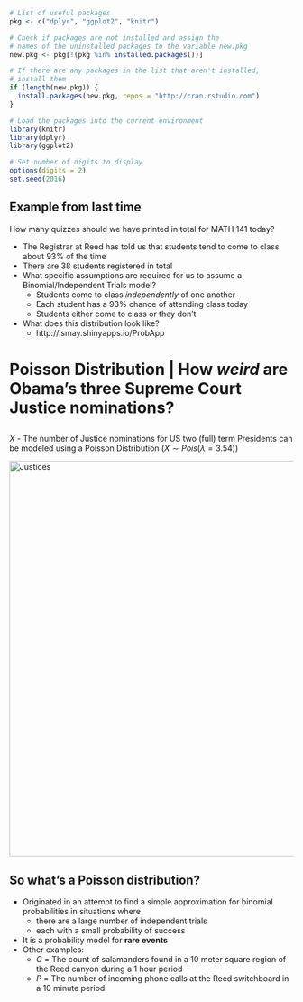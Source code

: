 ```r
# List of useful packages
pkg <- c("dplyr", "ggplot2", "knitr")

# Check if packages are not installed and assign the
# names of the uninstalled packages to the variable new.pkg
new.pkg <- pkg[!(pkg %in% installed.packages())]

# If there are any packages in the list that aren't installed,
# install them
if (length(new.pkg)) {
  install.packages(new.pkg, repos = "http://cran.rstudio.com")
}

# Load the packages into the current environment
library(knitr)
library(dplyr)
library(ggplot2)

# Set number of digits to display
options(digits = 2)
set.seed(2016)
```


## Example from last time {.build}

How many quizzes should we have printed in total for MATH 141 today?

- The Registrar at Reed has told us that students tend to come to class about 93% of the time
- There are 38 students registered in total
- What specific assumptions are required for us to assume a Binomial/Independent Trials model?
    - Students come to class _independently_ of one another
    - Each student has a 93% chance of attending class today
    - Students either come to class or they don't
- What does this distribution look like?
    - http://ismay.shinyapps.io/ProbApp

# Poisson Distribution | How _weird_ are Obama's three Supreme Court Justice nominations?

## {.flexbox .vcenter}

$X$ - The number of Justice nominations for US two (full) term Presidents can be modeled using a Poisson Distribution ($X \sim Pois(\lambda = 3.54)$)

<img src="../figs/justices.png" alt="Justices" width="700">

## So what's a Poisson distribution?

- Originated in an attempt to find a simple approximation for binomial probabilities in situations where
    - there are a large number of independent trials
    - each with a small probability of success
- It is a probability model for __rare events__
- Other examples:
    - $C$ = The count of salamanders found in a 10 meter square region of the Reed canyon during a 1 hour period
    - $P$ = The number of incoming phone calls at the Reed switchboard in a 10 minute period
